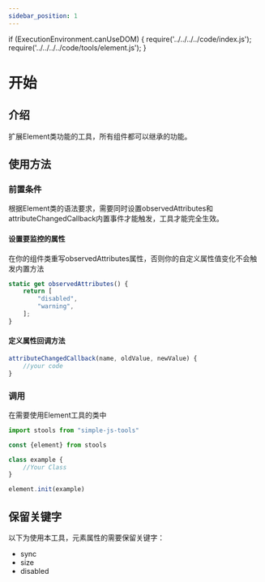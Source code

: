 ```yaml
---
sidebar_position: 1
---
```

if (ExecutionEnvironment.canUseDOM) {
    require('../../../../code/index.js');
    require('../../../../code/tools/element.js');
}

# 开始

## 介绍
扩展Element类功能的工具，所有组件都可以继承的功能。

## 使用方法
### 前置条件
根据Element类的语法要求，需要同时设置observedAttributes和attributeChangedCallback内置事件才能触发，工具才能完全生效。

#### 设置要监控的属性
在你的组件类重写observedAttributes属性，否则你的自定义属性值变化不会触发内置方法
```javascript
static get observedAttributes() {
    return [
        "disabled",
        "warning",
    ];
}
```
#### 定义属性回调方法
```javascript
attributeChangedCallback(name, oldValue, newValue) {
    //your code
}
```

### 调用
在需要使用Element工具的类中
```javascript
import stools from "simple-js-tools"

const {element} from stools

class example {
    //Your Class
}

element.init(example)

```

## 保留关键字
以下为使用本工具，元素属性的需要保留关键字：
- sync
- size
- disabled